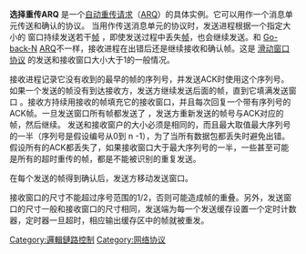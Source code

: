 {{Unreferenced|time=2017-09-07T10:51:18+00:00}}
'''选择重传ARQ''' 是一个[[自动重传请求|自动重传请求]]（[[ARQ|ARQ]]）的具体实例。它可以用作一个消息单元传送和确认的协议。
当用作传送消息单元的协议时，发送进程根据一个指定大小的 窗口持续发送若干[[帧|帧]] ，即使发送过程中丢失[[帧|帧]]，也会继续发送。和 [[Go-back-N|Go-back-N]] [[ARQ|ARQ]]不一样，接收进程在出错后还是继续接收和确认帧。这是 [[滑动窗口协议|滑动窗口协议]] 的发送和接收窗口大小大于1的一般情况。
  
接收进程记录它没有收到的最早的帧的序列号，并发送ACK时使用这个序列号。如果一个发送的帧没有到达接收方，发送方继续发送后面的帧，直到它填满发送窗口 。接收方持续用接收的帧填充它的接收窗口，并且每次回复一个带有序列号的ACK帧。一旦发送窗口所有帧都发送了 ，发送方重新发送的帧号与ACK对应的帧，然后继续。
发送和接收窗户的大小必须是相同的，而且最大取值最大序列号的一半（序列号是假设编号从0到 n -1），为了当所有数据包都丢失时避免出错。假设所有的ACK都丢失了，如果接收窗口大于最大序列号的一半，一些甚至可能是所有的超时重传的帧，都是不能被识别的重复发送。

在每个发送的帧得到确认后，发送方移动发送窗口。

接收窗口的尺寸不能超过序号范围的1/2，否则可能造成帧的重叠。另外，发送窗口的尺寸一般和接收窗口的尺寸相同，发送端为每一个发送缓存设置一个定时计数器，定时器一旦超时，相应输出缓存区中的帧就被重发。

[[Category:邏輯鏈路控制|Category:邏輯鏈路控制]]
[[Category:网络协议|Category:网络协议]]